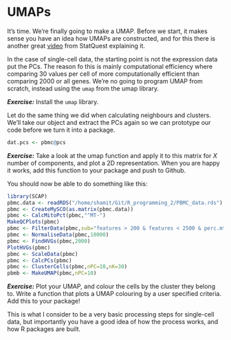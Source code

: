 # UMAPs

It's time. We're finally going to make a UMAP. Before we start, it makes sense you have an idea how UMAPs are constructed, and for this there is another great [video](https://www.youtube.com/watch?v=eN0wFzBA4Sc) from StatQuest explaining it.

In the case of single-cell data, the starting point is not the expression data put the PCs. The reason fo this is mainly computational efficiency where comparing 30 values per cell of more computationally efficient than comparing 2000 or all genes. We're no going to program UMAP from scratch, instead using the `umap` from the umap library.

***Exercise:*** Install the `umap` library.

Let do the same thing we did when calculating neighbours and clusters.  We'll take our object and extract the PCs again so we can prototype our code before we turn it into a package.

```r
dat.pcs <- pbmc@pcs
```

***Exercise:*** Take a look at the umap function and apply it to this matrix for $X$ number of components, and plot a 2D representation. When you are happy it works, add this function to your package and push to Github.

You should now be able to do something like this:

```r
library(SCAP)
pbmc.data <- readRDS("/home/shamit/Git/R_programming_2/PBMC_data.rds")
pbmc <- CreateMySCO(as.matrix(pbmc.data))
pbmc <- CalcMitoPct(pbmc,"^MT-")
MakeQCPlots(pbmc)
pbmc <- FilterData(pbmc,sub="features > 200 & features < 2500 & perc.mt < 5",min.cells=3)
pbmc <- NormaliseData(pbmc,10000)
pbmc <- FindHVGs(pbmc,2000)
PlotHVGs(pbmc)
pbmc <- ScaleData(pbmc)
pbmc <- CalcPCs(pbmc)
pbmc <- ClusterCells(pbmc,nPC=10,nK=30)
pbmb <- MakeUMAP(pbmc,nPC=10)
```

***Exercise:*** Plot your UMAP, and colour the cells by the cluster they belong to. Write a function that plots a UMAP colouring by a user specified criteria. Add this to your package!

This is what I consider to be a very basic processing steps for single-cell data, but importantly you have a good idea of how the process works, and how R packages are built.
